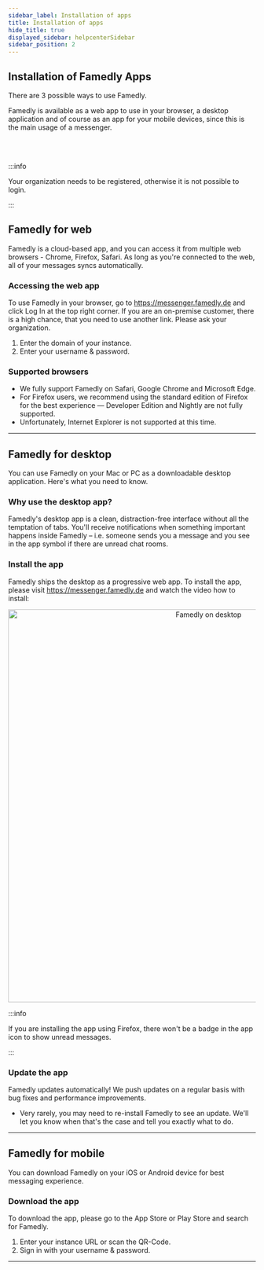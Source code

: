 ```yaml
---
sidebar_label: Installation of apps
title: Installation of apps
hide_title: true
displayed_sidebar: helpcenterSidebar
sidebar_position: 2
---
```



<div class="hero hero--primary">
  <div class="container">
    <h2 class="hero__title">Installation of Famedly Apps</h2>
    <p class="hero__subtitle">There are 3 possible ways to use Famedly.</p>
    <p>Famedly is available as a web app to use in your browser, a desktop application and of course as an app for your mobile devices, since this is the main usage of a messenger.</p>
  </div>
</div>
<br></br>

:::info

Your organization needs to be registered, otherwise it is not possible to login.

:::

## Famedly for web

Famedly is a cloud-based app, and you can access it from multiple web browsers - Chrome, Firefox, Safari. As long as you're connected to the web, all of your messages syncs automatically.

### Accessing the web app

To use Famedly in your browser, go to https://messenger.famedly.de and click Log In at the top right corner. If you are an on-premise customer, there is a high chance, that you need to use another link. Please ask your organization.

1. Enter the domain of your instance.
2. Enter your username & password.

### Supported browsers

- We fully support Famedly on Safari, Google Chrome and Microsoft Edge.
- For Firefox users, we recommend using the standard edition of Firefox for the best experience — Developer Edition and Nightly are not fully supported. 
- Unfortunately, Internet Explorer is not supported at this time.

---

## Famedly for desktop

You can use Famedly on your Mac or PC as a downloadable desktop application. Here's what you need to know.

### Why use the desktop app?

Famedly's desktop app is a clean, distraction-free interface without all the temptation of tabs. You'll receive notifications when something important happens inside Famedly – i.e. someone sends you a message and you see in the app symbol if there are unread chat rooms.

### Install the app

Famedly ships the desktop as a progressive web app. To install the app, please visit https://messenger.famedly.de and watch the video how to install:

<p align="center">
<img alt="Famedly on desktop" src={useBaseUrl('/img/install-famedly.gif')} width="800px"/>
</p>

:::info

If you are installing the app using Firefox, there won't be a badge in the app icon to show unread messages.

:::

### Update the app

Famedly updates automatically! We push updates on a regular basis with bug fixes and performance improvements.
- Very rarely, you may need to re-install Famedly to see an update. We'll let you know when that's the case and tell you exactly what to do.

---

## Famedly for mobile

You can download Famedly on your iOS or Android device for best messaging experience.

### Download the app

To download the app, please go to the App Store or Play Store and search for Famedly.

1. Enter your instance URL or scan the QR-Code.
2. Sign in with your username & password.

---